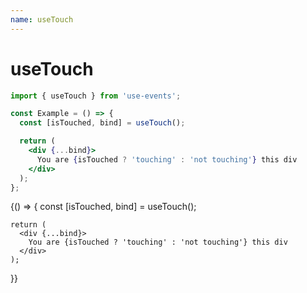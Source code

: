 ```yaml
---
name: useTouch
---
```



# useTouch

```js
import { useTouch } from 'use-events';
```

```jsx
const Example = () => {
  const [isTouched, bind] = useTouch();

  return (
    <div {...bind}>
      You are {isTouched ? 'touching' : 'not touching'} this div
    </div>
  );
};
```

<Playground>
  {() => {
    const [isTouched, bind] = useTouch();

    return (
      <div {...bind}>
        You are {isTouched ? 'touching' : 'not touching'} this div
      </div>
    );
  }}
</Playground>
